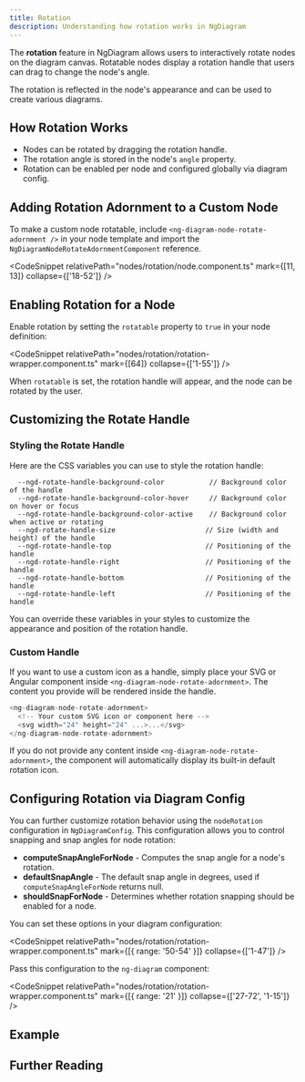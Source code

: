 ```yaml
---
title: Rotation
description: Understanding how rotation works in NgDiagram
---
```



The **rotation** feature in NgDiagram allows users to interactively rotate nodes on the diagram canvas.
Rotatable nodes display a rotation handle that users can drag to change the node's angle.

The rotation is reflected in the node's appearance and can be used to create various diagrams.

## How Rotation Works

- Nodes can be rotated by dragging the rotation handle.
- The rotation angle is stored in the node's `angle` property.
- Rotation can be enabled per node and configured globally via diagram config.

## Adding Rotation Adornment to a Custom Node

To make a custom node rotatable, include `<ng-diagram-node-rotate-adornment />` in your node template and import the `NgDiagramNodeRotateAdornmentComponent` reference.

<CodeSnippet relativePath="nodes/rotation/node.component.ts" mark={[11, 13]} collapse={['18-52']} />

## Enabling Rotation for a Node

Enable rotation by setting the `rotatable` property to `true` in your node definition:

<CodeSnippet relativePath="nodes/rotation/rotation-wrapper.component.ts" mark={[64]} collapse={['1-55']} />

When `rotatable` is set, the rotation handle will appear, and the node can be rotated by the user.

## Customizing the Rotate Handle

### Styling the Rotate Handle

Here are the CSS variables you can use to style the rotation handle:

```
  --ngd-rotate-handle-background-color           // Background color of the handle
  --ngd-rotate-handle-background-color-hover     // Background color on hover or focus
  --ngd-rotate-handle-background-color-active    // Background color when active or rotating
  --ngd-rotate-handle-size                      // Size (width and height) of the handle
  --ngd-rotate-handle-top                       // Positioning of the handle
  --ngd-rotate-handle-right                     // Positioning of the handle
  --ngd-rotate-handle-bottom                    // Positioning of the handle
  --ngd-rotate-handle-left                      // Positioning of the handle
```

You can override these variables in your styles to customize the appearance and position of the rotation handle.

### Custom Handle

If you want to use a custom icon as a handle, simply place your SVG or Angular component inside `<ng-diagram-node-rotate-adornment>`.
The content you provide will be rendered inside the handle.

```typescript
<ng-diagram-node-rotate-adornment>
  <!-- Your custom SVG icon or component here -->
  <svg width="24" height="24" ...>...</svg>
</ng-diagram-node-rotate-adornment>
```

If you do not provide any content inside `<ng-diagram-node-rotate-adornment>`, the component will automatically display its built-in default rotation icon.

## Configuring Rotation via Diagram Config

You can further customize rotation behavior using the `nodeRotation` configuration in `NgDiagramConfig`.
This configuration allows you to control snapping and snap angles for node rotation:

- **computeSnapAngleForNode** - Computes the snap angle for a node's rotation.
- **defaultSnapAngle** - The default snap angle in degrees, used if `computeSnapAngleForNode` returns null.
- **shouldSnapForNode** - Determines whether rotation snapping should be enabled for a node.

You can set these options in your diagram configuration:

<CodeSnippet
  relativePath="nodes/rotation/rotation-wrapper.component.ts"
  mark={[{ range: '50-54' }]}
  collapse={['1-47']}
/>

Pass this configuration to the `ng-diagram` component:

<CodeSnippet
  relativePath="nodes/rotation/rotation-wrapper.component.ts"
  mark={[{ range: '21' }]}
  collapse={['27-72', '1-15']}
/>

## Example

<Rotation />

## Further Reading

<LinkCard icon="list-format" title="Nodes" href="/internals/nodes/nodes" description="Learn more about node features" />
<LinkCard
  icon="list-format"
  title="Custom Nodes"
  href="/internals/nodes/custom-nodes"
  description="Create custom node templates"
/>
